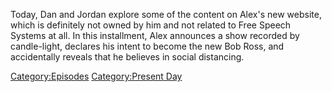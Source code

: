 {{DEFAULTSORT:
    #_EPISODE_0775:Fireside Chatting
}}{{Episode
    | title           = Fireside Chatting
    | caption         = Listen to this episode on [https://knowledgefight.libsyn.com/775-fireside-chatting Libsyn] [https://open.spotify.com/episode/1k8FMOAZpjtoKIh64gWMRa Spotify], Read the [[Transcript/775: Fireside Chatting|Unofficial Transcript]], View discussion on [https://reddit.com/10yiw7h Reddit]
    | episodeNumber   = 775
    | length          = 02:25:26
    | airDate         = February 10, 2023
    | episodeType     = [[:Category:Present Day|Present Day]]
    | appearance      = [[Mike Adams]], [[Bill Gates]], [[Donald Trump]], [[Steven Crowder]], [[Harrison Smith]], [[David Rockefeller]], [[Charlie Kirk]], [[General Michael Flynn]]
    | previousEpisode = [[774: December 22, 2003]]
    | nextEpisode     = [[776: February 11, 2023]]
}}

{{Stub}}

Today, Dan and Jordan explore some of the content on Alex's new website, which is definitely not owned by him and not related to Free Speech Systems at all.  In this installment, Alex announces a show recorded by candle-light, declares his intent to become the new Bob Ross, and accidentally reveals that he believes in social distancing.

[[Category:Episodes]]
[[Category:Present Day]]
